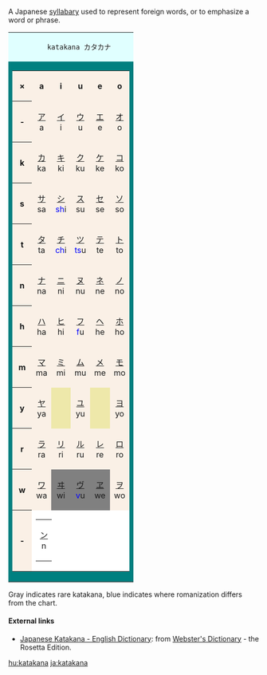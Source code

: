 A Japanese [[syllabary]] used to represent foreign words, or to emphasize a word or phrase.

<table border=0 cellspacing=0 cellpadding=0>
<tr><td bgcolor=lightcyan colspan=6 align=center>
	 katakana カタカナ
</td>
<tr><td bgcolor=teal>
	<table border=0 cellspacing=1 cellpadding=4>
	<tr align=center bgcolor="linen">
		<th>&times;</th>
		<th>&nbsp;a&nbsp;</th>
		<th>&nbsp;i&nbsp;</th>
		<th>&nbsp;u&nbsp;</th>
		<th>&nbsp;e&nbsp;</th>
		<th>&nbsp;o&nbsp;</th>
	</tr>
	<tr align=center bgcolor="linen">
		<th>&nbsp;-&nbsp;</th>
		<td>[[ア]]<br> a </td>
		<td>[[イ]]<br> i </td>
		<td>[[ウ]]<br> u </td>
		<td>[[エ]]<br> e </td>
		<td>[[オ]]<br> o </td>
	</tr>
	<tr align=center bgcolor="linen">
		<th>&nbsp;k&nbsp;</th>
		<td>[[カ]]<br> ka </td>
		<td>[[キ]]<br> ki </td>
		<td>[[ク]]<br> ku </td>
		<td>[[ケ]]<br> ke </td>
		<td>[[コ]]<br> ko </td>
	</tr>
	<tr align=center valign=center bgcolor="linen">
		<th>&nbsp;s&nbsp;</th>
		<td>[[サ]]<br> sa </td>
		<td>[[シ]]<br>
				<font color=blue>sh</font>i</td>
		<td>[[ス]]<br> su </td>
		<td>[[セ]]<br> se </td>
		<td>[[ソ]]<br> so </td>
	</tr>
	<tr align=center bgcolor="linen">
		<th>&nbsp;t&nbsp;</th>
		<td>[[タ]]<br> ta </td>
		<td>[[チ]]<br>
				<font color=blue>ch</font>i</td>
		<td>[[ツ]]<br>
				<font color=blue>ts</font>u</td>
		<td>[[テ]]<br> te </td>
		<td>[[ト]]<br> to </td>
	</tr>
	<tr align=center bgcolor="linen">
		<th>&nbsp;n&nbsp;</th>
		<td>[[ナ]]<br> na </td>
		<td>[[ニ]]<br> ni </td>
		<td>[[ヌ]]<br> nu </td>
		<td>[[ネ]]<br> ne </td>
		<td>[[ノ]]<br> no </td>
	</tr>
	<tr align=center bgcolor="linen">
		<th>&nbsp;h&nbsp;</th>
		<td>[[ハ]]<br> ha </td>
		<td>[[ヒ]]<br> hi </td>
		<td>[[フ]]<br>
				<font color=blue>f</font>u</td>
		<td>[[ヘ]]<br> he </td>
		<td>[[ホ]]<br> ho </td>
	</tr>
	<tr align=center bgcolor="linen">
		<th>&nbsp;m&nbsp;</th>
		<td>[[マ]]<br> ma </td>
		<td>[[ミ]]<br> mi </td>
		<td>[[ム]]<br> mu </td>
		<td>[[メ]]<br> me </td>
		<td>[[モ]]<br> mo </td>
	</tr>
	<tr align=center bgcolor="linen">
		<th>&nbsp;y&nbsp;</th>
		<td>[[ヤ]]<br> ya </td>
		<td bgcolor="palegoldenrod">			</td>
		<td>[[ユ]]<br> yu </td>
		<td bgcolor="palegoldenrod">			</td>
		<td>[[ヨ]]<br> yo </td>
	</tr>
	<tr align=center bgcolor="linen">
		<th>&nbsp;r&nbsp;</th>
		<td>[[ラ]]<br> ra </td>
		<td>[[リ]]<br> ri </td>
		<td>[[ル]]<br> ru </td>
		<td>[[レ]]<br> re </td>
		<td>[[ロ]]<br> ro </td>
	</tr>
	<tr align=center bgcolor="linen">
		<th>&nbsp;w&nbsp;</th>
		<td>[[ワ]]<br> wa </td>
		<td bgcolor="gray">[[ヰ]]<br> wi </td>
		<td bgcolor="gray">[[ヴ]]<br> <font color=blue>v</font>u</td> </td>
		<td bgcolor="gray">[[ヱ]]<br> we </td>
		<td>[[ヲ]]<br> wo </td>
	</tr>
	<tr align=center bgcolor="linen">
		<th>&nbsp;-&nbsp;</th>
		<td colspan=5 bgcolor="white" align="right">
			<table border=0 cellspacing=0 cellpadding=1>
			<tr align=center>
			<td>[[ン]]<br> n	</td>
			</tr>
			</table>
		</td>
	</tr>
	</table>
</td>
</tr>
</table>

Gray indicates rare katakana, blue indicates where romanization differs from the chart.

==== External links====
*[http://www.websters-online-dictionary.org/definition/Japanese+Katakana-english/ Japanese Katakana - English Dictionary]: from [http://www.websters-online-dictionary.org/ Webster's Dictionary] - the Rosetta Edition.

[[hu:katakana]]
[[ja:katakana]]